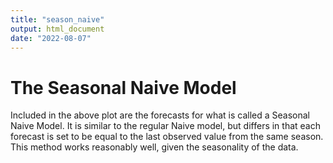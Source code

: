```yaml
---
title: "season_naive"
output: html_document
date: "2022-08-07"
---
```


# The Seasonal Naive Model

Included in the above plot are the forecasts for what is called a Seasonal Naive Model. It is similar to the regular Naive model, but differs in that each forecast is set to be equal to the last observed value from the same season. This method works reasonably well, given the seasonality of the data.  